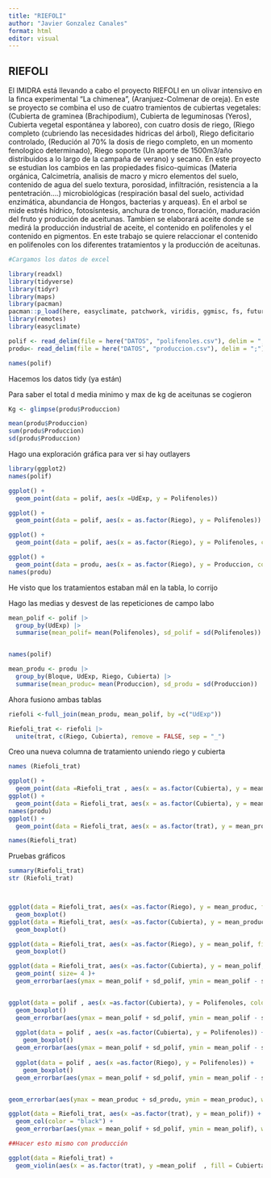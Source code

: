 ```yaml
---
title: "RIEFOLI"
author: "Javier Gonzalez Canales"
format: html
editor: visual
---
```


## RIEFOLI

El IMIDRA está llevando a cabo el proyecto RIEFOLI en un olivar intensivo en la finca experimental "La chimenea", (Aranjuez-Colmenar de oreja). En este se proyecto se combina el uso de cuatro tramientos de cubiertas vegetales: (Cubierta de graminea (Brachipodium), Cubierta de leguminosas (Yeros), Cubierta vegetal espontánea y laboreo), con cuatro dosis de riego, (Riego completo (cubriendo las necesidades hidricas del árbol), Riego deficitario controlado, (Redución al 70% la dosis de riego completo, en un momento fenologico determinado), Riego soporte (Un aporte de 1500m3/año distribuidos a lo largo de la campaña de verano) y secano. En este proyecto se estudian los cambios en las propiedades fisico-quimicas (Materia orgánica, Calcimetría, analisis de macro y micro elementos del suelo, contenido de agua del suelo textura, porosidad, infiltración, resistencia a la pentetración....) microbiológicas (respiración basal del suelo, actividad enzimática, abundancia de Hongos, bacterias y arqueas). En el arbol se mide estrés hídrico, fotosísntesis, anchura de tronco, floración, maduración del fruto y produción de aceitunas. Tambien se elaborará aceite donde se medirá la producción industrial de aceite, el contenido en polifenoles y el contenido en pigmentos. En este trabajo se quiere relaccionar el contenido en polifenoles con los diferentes tratamientos y la producción de aceitunas.

```r
#Cargamos los datos de excel

library(readxl)
library(tidyverse)
library(tidyr)
library(maps)
library(pacman)
pacman::p_load(here, easyclimate, patchwork, viridis, ggmisc, fs, future, furrr, rmarkdown) 
library(remotes)
library(easyclimate)

polif <- read_delim(file = here("DATOS", "polifenoles.csv"), delim = ";")
produ<- read_delim(file = here("DATOS", "produccion.csv"), delim = ";")

names(polif)

```

Hacemos los datos tidy (ya están)

Para saber el total d media minimo y max de kg de aceitunas se cogieron

```r
Kg <- glimpse(produ$Produccion)

mean(produ$Produccion)
sum(produ$Produccion)
sd(produ$Produccion)
```

Hago una exploración gráfica para ver si hay outlayers

```r
library(ggplot2)
names(polif)

ggplot() + 
  geom_point(data = polif, aes(x =UdExp, y = Polifenoles)) 

ggplot() + 
  geom_point(data = polif, aes(x = as.factor(Riego), y = Polifenoles))

ggplot() + 
  geom_point(data = polif, aes(x = as.factor(Riego), y = Polifenoles, color = Cubierta))

ggplot() + 
  geom_point(data = produ, aes(x = as.factor(Riego), y = Produccion, color = Cubierta))          
names(produ)

```

He visto que los tratamientos estaban mál en la tabla, lo corrijo

Hago las medias y desvest de las repeticiones de campo labo

```r
mean_polif <- polif |>
  group_by(UdExp) |>
  summarise(mean_polif= mean(Polifenoles), sd_polif = sd(Polifenoles))


names(polif)

mean_produ <- produ |>
  group_by(Bloque, UdExp, Riego, Cubierta) |>
  summarise(mean_produc= mean(Produccion), sd_produ = sd(Produccion))
```

Ahora fusiono ambas tablas

```r

riefoli <-full_join(mean_produ, mean_polif, by =c("UdExp"))

Riefoli_trat <- riefoli |> 
  unite(trat, c(Riego, Cubierta), remove = FALSE, sep = "_")
```

Creo una nueva columna de tratamiento uniendo riego y cubierta

```r
names (Riefoli_trat)

ggplot() + 
  geom_point(data =Riefoli_trat , aes(x = as.factor(Cubierta), y = mean_polif, color = Riego))
ggplot() + 
  geom_point(data = Riefoli_trat, aes(x = as.factor(Cubierta), y = mean_produc, color =Riego))      
names(produ)
ggplot() + 
  geom_point(data = Riefoli_trat, aes(x = as.factor(trat), y = mean_produc, color =Riego))      

names(Riefoli_trat)
```

Pruebas gráficos

```r
summary(Riefoli_trat)
str (Riefoli_trat)



ggplot(data = Riefoli_trat, aes(x =as.factor(Riego), y = mean_produc, fill = Riego)) +
  geom_boxplot()
ggplot(data = Riefoli_trat, aes(x =as.factor(Cubierta), y = mean_produc, fill = Cubierta)) +
  geom_boxplot()

ggplot(data = Riefoli_trat, aes(x =as.factor(Riego), y = mean_polif, fill = Riego)) +
  geom_boxplot()

ggplot(data = Riefoli_trat, aes(x =as.factor(Cubierta), y = mean_polif, color = Riego)) +
  geom_point( size= 4 )+
  geom_errorbar(aes(ymax = mean_polif + sd_polif, ymin = mean_polif - sd_polif), width = 0.25)


ggplot(data = polif , aes(x =as.factor(Cubierta), y = Polifenoles, color = Riego)) +
  geom_boxplot()
  geom_errorbar(aes(ymax = mean_polif + sd_polif, ymin = mean_polif - sd_polif), width = 0.25)
  
  ggplot(data = polif , aes(x =as.factor(Cubierta), y = Polifenoles)) +
    geom_boxplot()
  geom_errorbar(aes(ymax = mean_polif + sd_polif, ymin = mean_polif - sd_polif), width = 0.25)
  
  ggplot(data = polif , aes(x =as.factor(Riego), y = Polifenoles)) +
    geom_boxplot()
  geom_errorbar(aes(ymax = mean_polif + sd_polif, ymin = mean_polif - sd_polif), width = 0.25)


geom_errorbar(aes(ymax = mean_produc + sd_produ, ymin = mean_produc), width = 0.25)

ggplot(data = Riefoli_trat, aes(x =as.factor(trat), y = mean_polif)) +
  geom_col(color = "black") +
  geom_errorbar(aes(ymax = mean_polif + sd_polif, ymin = mean_polif), width = 0.25)

##Hacer esto mismo con producción

ggplot(data = Riefoli_trat) + 
  geom_violin(aes(x = as.factor(trat), y =mean_polif  , fill = Cubierta), draw_quantiles = 0.5) 



```
